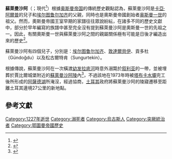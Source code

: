 {{Infobox monarch  
|name = 蘇萊曼沙阿<br />سلیمان شاه
|title = [[卡耶|卡耶]]部落的[[贝伊|貝格]]（前[[奥斯曼帝国|奥斯曼帝国]]）
|image= File:Tomb of Suleyman Shah.jpg
|caption = 蘇萊曼沙阿的棺木，照片攝於1921年
|reign = 約1214年－約1227年
|coronation = 
|full name =蘇萊曼沙阿·本·卡亞·阿爾普
|predecessor = [[卡亞·阿爾普|卡亞·阿爾普]]
|successor = [[埃尔图鲁尔加齐|埃尔图鲁尔加齐]]
|spouse = {{link-en|海梅可敦|Hayme Hatun}}
|issue = [[埃尔图鲁尔加齐|埃尔图鲁尔加齐]]<br/>[[敦達爾貝伊|敦達爾貝伊]]<br/>貢多杜（Gündoğdu）<br/>松古爾特肯（Sungurtekin）
|royal house =
|father = [[卡亞·阿爾普|卡亞·阿爾普]]
|mother = 
|birth_date = 
|death_date =約1227年
|death_place = [[幼发拉底河|幼发拉底河]]
|religion= [[伊斯兰教|伊斯兰教]][[遜尼派|遜尼派]]
}}
{{Contains Ottoman Turkish text}}
'''蘇萊曼沙阿'''（{{lang-ota|سلیمان شاه}}；現代{{lang-tr|Süleyman Şah}}<ref>{{cite web|url=http://www.milliyet.com.tr/kanuni-kadar-romantik-ve-edip-biri-yoktur/ilber-ortayli/pazar/yazardetay/16.01.2011/1339763/default.htm|title=Kanuni kadar romantik ve edip biri yoktur|work=MЭLLЭYET HABER - TЬRKЭYE'NЭN HABER SЭTESЭ|access-date=2019-03-07|archive-date=2017-01-14|archive-url=https://web.archive.org/web/20170114033802/http://www.milliyet.com.tr/kanuni-kadar-romantik-ve-edip-biri-yoktur/ilber-ortayli/pazar/yazardetay/16.01.2011/1339763/default.htm|dead-url=no}}</ref>）根據[[奥斯曼帝国|奥斯曼帝国]]的傳統歷史觀點認為，蘇萊曼沙阿是[[卡亞·阿爾普|卡亞·阿爾普]]的兒子和[[埃尔图鲁尔加齐|埃尔图鲁尔加齐]]的父親，同時也是奧斯曼帝國創始者[[奥斯曼一世|奥斯曼一世]]的祖父。然而，奧斯曼帝國王室早期的家譜往往眾說紛紜，在諸多不同的歷史文獻中，部分於早年編寫的族譜中甚至完全沒有提到蘇萊曼沙阿是奧斯曼一世的先祖之一。因此，有關奧斯曼一世與蘇萊曼沙阿之間的親屬關係極有可能是日後才編造出來的歷史<ref>{{cite journal |last=İnalcık |first=Halil |title=Osmanlı Beyliği'nin Kurucusu Osman Beg |pages=484–90 |date=2007 |journal=Belletin |volume=7}}</ref>。

蘇萊曼沙阿有四個兒子，分別是：[[埃尔图鲁尔加齐|埃尔图鲁尔加齐]]、[[敦達爾貝伊|敦達爾貝伊]]、貢多杜（Gündoğdu）以及松古爾特肯（Sungurtekin）。

根據傳說，蘇萊曼沙阿在一次橫渡[[幼发拉底河|幼发拉底河]]時意外溺斃於[[叙利亚|叙利亚]]的{{link-en|賈比爾城堡|Qal'at Ja'bar}}一帶，並被埋葬於賈比爾城堡附近的[[蘇萊曼沙阿陵|蘇萊曼沙阿陵]]內<ref name="Sourdel">{{cite encyclopedia |last=Sourdel |first=D. |editor=P. Bearman |editor2=Th. Bianquis |editor3=C.E. Bosworth|encyclopedia=Encyclopaedia of Islam |title=ḎJ̲abar or Ḳalat ḎJ̲abar |edition=2nd |year=2009 |publisher=Brill online |volume= |location= |id= |isbn= |oclc= |doi= |pages= |quote= |display-editors=etal}}</ref>，不過該地在1973年時被[[塔布卡水壩|塔布卡水壩]]完工後所形成的[[阿薩德湖|阿薩德湖]]所淹沒，經過協商，[[土耳其|土耳其]]政府將蘇萊曼沙阿的陵寢遷移至距離土耳其邊境27公里的新地點。

==參考文獻==
{{Reflist}}

{{start box}}
{{s-reg}}
{{succession box | before= [[卡亞·阿爾普|卡亞·阿爾普]]| title=前[[奥斯曼王朝|奥斯曼王朝]]領袖 | years=約1214年－約1227年| after=[[埃尔图鲁尔加齐|埃尔图鲁尔加齐]]}}
{{end box}}

[[Category:1227年逝世|Category:1227年逝世]]
[[Category:溺死者|Category:溺死者]]
[[Category:烏古斯人|Category:烏古斯人]]
[[Category:突厥統治者|Category:突厥統治者]]
[[Category:鄂圖曼帝國歷史|Category:鄂圖曼帝國歷史]]